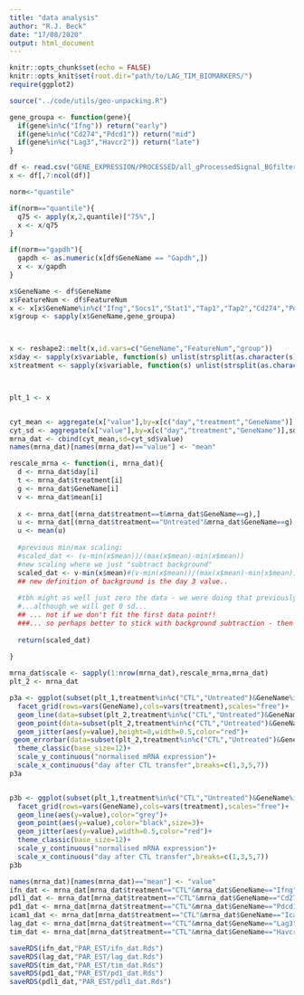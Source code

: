 ```yaml
---
title: "data analysis"
author: "R.J. Beck"
date: "17/08/2020"
output: html_document
---
```




```r
knitr::opts_chunk$set(echo = FALSE)
knitr::opts_knit$set(root.dir="path/to/LAG_TIM_BIOMARKERS/")
require(ggplot2)


```


```r

source("../code/utils/geo-unpacking.R")

```

```r

gene_groupa <- function(gene){
  if(gene%in%c("Ifng")) return("early")
  if(gene%in%c("Cd274","Pdcd1")) return("mid")
  if(gene%in%c("Lag3","Havcr2")) return("late")
}

df <- read.csv("GENE_EXPRESSION/PROCESSED/all_gProcessedSignal_BGfiltered.csv")
x <- df[,7:ncol(df)]

norm<-"quantile"

if(norm=="quantile"){
  q75 <- apply(x,2,quantile)["75%",]
  x <- x/q75
}

if(norm=="gapdh"){
  gapdh <- as.numeric(x[df$GeneName == "Gapdh",])
  x <- x/gapdh
}

x$GeneName <- df$GeneName
x$FeatureNum <- df$FeatureNum
x <- x[x$GeneName%in%c("Ifng","Socs1","Stat1","Tap1","Tap2","Cd274","Pdcd1","Havcr2","Lag3","Cd8a"),]
x$group <- sapply(x$GeneName,gene_groupa)



x <- reshape2::melt(x,id.vars=c("GeneName","FeatureNum","group"))
x$day <- sapply(x$variable, function(s) unlist(strsplit(as.character(s),split="_"))[2])
x$treatment <- sapply(x$variable, function(s) unlist(strsplit(as.character(s),split="_"))[1])



plt_1 <- x


cyt_mean <- aggregate(x["value"],by=x[c("day","treatment","GeneName")],mean)
cyt_sd <- aggregate(x["value"],by=x[c("day","treatment","GeneName")],sd)
mrna_dat <- cbind(cyt_mean,sd=cyt_sd$value)
names(mrna_dat)[names(mrna_dat)=="value"] <- "mean"

rescale_mrna <- function(i, mrna_dat){
  d <- mrna_dat$day[i]
  t <- mrna_dat$treatment[i]
  g <- mrna_dat$GeneName[i]
  v <- mrna_dat$mean[i]
  
  x <- mrna_dat[(mrna_dat$treatment==t&mrna_dat$GeneName==g),]
  u <- mrna_dat[(mrna_dat$treatment=="Untreated"&mrna_dat$GeneName==g),"mean"]
  u <- mean(u)
  
  #previous min/max scaling:
  #scaled_dat <- (v-min(x$mean))/(max(x$mean)-min(x$mean))
  #new scaling where we just "subtract background"
  scaled_dat <- v-min(x$mean)#(v-min(x$mean))/(max(x$mean)-min(x$mean))
  ## new definition of background is the day 3 value..
  
  #tbh might as well just zero the data - we were doing that previously after all
  #...although we will get 0 sd...
  ## ... not if we don't fit the first data point!!
  ###... so perhaps better to stick with background subtraction - then at least we get negative sd, which works!
  
  return(scaled_dat)
  
}

mrna_dat$scale <- sapply(1:nrow(mrna_dat),rescale_mrna,mrna_dat)
plt_2 <- mrna_dat

p3a <- ggplot(subset(plt_1,treatment%in%c("CTL","Untreated")&GeneName%in%c("Cd8a","Ifng","Socs1","Stat1")),aes(x=as.numeric(day)))+
  facet_grid(rows=vars(GeneName),cols=vars(treatment),scales="free")+
  geom_line(data=subset(plt_2,treatment%in%c("CTL","Untreated")&GeneName%in%c("Cd8a","Ifng","Socs1","Stat1")),aes(y=mean),color="grey")+
  geom_point(data=subset(plt_2,treatment%in%c("CTL","Untreated")&GeneName%in%c("Cd8a","Ifng","Socs1","Stat1")),aes(y=mean),size=3)+  
  geom_jitter(aes(y=value),height=0,width=0.5,color="red")+
 geom_errorbar(data=subset(plt_2,treatment%in%c("CTL","Untreated")&GeneName%in%c("Cd8a","Ifng","Socs1","Stat1")),aes(ymin=mean-sd,ymax=mean+sd))+
  theme_classic(base_size=12)+
  scale_y_continuous("normalised mRNA expression")+
  scale_x_continuous("day after CTL transfer",breaks=c(1,3,5,7))
p3a


p3b <- ggplot(subset(plt_1,treatment%in%c("CTL","Untreated")&GeneName%in%c("Cd274","Pdcd1","Havcr2","Lag3")),aes(x=as.numeric(day)))+
  facet_grid(rows=vars(GeneName),cols=vars(treatment),scales="free")+
  geom_line(aes(y=value),color="grey")+
  geom_point(aes(y=value),color="black",size=3)+
  geom_jitter(aes(y=value),width=0.5,color="red")+
  theme_classic(base_size=12)+
  scale_y_continuous("normalised mRNA expression")+
  scale_x_continuous("day after CTL transfer",breaks=c(1,3,5,7))
p3b

```

```r

names(mrna_dat)[names(mrna_dat)=="mean"] <- "value"
ifn_dat <- mrna_dat[mrna_dat$treatment=="CTL"&mrna_dat$GeneName=="Ifng",c("day","value","sd","scale")]
pdl1_dat <- mrna_dat[mrna_dat$treatment=="CTL"&mrna_dat$GeneName=="Cd274",c("day","value","sd","scale")]
pd1_dat <- mrna_dat[mrna_dat$treatment=="CTL"&mrna_dat$GeneName=="Pdcd1",c("day","value","sd","scale")]
icam1_dat <- mrna_dat[mrna_dat$treatment=="CTL"&mrna_dat$GeneName=="Icam1",c("day","value","sd","scale")]
lag_dat <- mrna_dat[mrna_dat$treatment=="CTL"&mrna_dat$GeneName=="Lag3",c("day","value","sd","scale")]
tim_dat <- mrna_dat[mrna_dat$treatment=="CTL"&mrna_dat$GeneName=="Havcr2",c("day","value","sd","scale")]

saveRDS(ifn_dat,"PAR_EST/ifn_dat.Rds")
saveRDS(lag_dat,"PAR_EST/lag_dat.Rds")
saveRDS(tim_dat,"PAR_EST/tim_dat.Rds")
saveRDS(pd1_dat,"PAR_EST/pd1_dat.Rds")
saveRDS(pdl1_dat,"PAR_EST/pdl1_dat.Rds")

```



